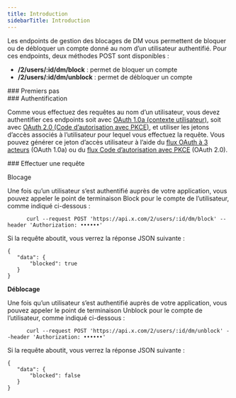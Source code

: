 ```yaml
---
title: Introduction
sidebarTitle: Introduction
---
```


Les endpoints de gestion des blocages de DM vous permettent de bloquer ou de débloquer un compte donné au nom d’un utilisateur authentifié. Pour ces endpoints, deux méthodes POST sont disponibles :

* **/2/users/:id/dm/block** : permet de bloquer un compte
* **/2/users/:id/dm/unblock** : permet de débloquer un compte

<div id="getting-started">
  ### Premiers pas
</div>

<div id="authentication">
  ### Authentification
</div>

Comme vous effectuez des requêtes au nom d’un utilisateur, vous devez authentifier ces endpoints soit avec [OAuth 1.0a (contexte utilisateur)](/fr/resources/fundamentals/authentication#obtaining-access-tokens-using-3-legged-oauth-flow), soit avec [OAuth 2.0 (Code d’autorisation avec PKCE)](/fr/resources/fundamentals/authentication#oauth-2-0-authorization-code-flow-with-pkce-2), et utiliser les jetons d’accès associés à l’utilisateur pour lequel vous effectuez la requête. Vous pouvez générer ce jeton d’accès utilisateur à l’aide du [flux OAuth à 3 acteurs](https://developer.x.com/resources/fundamentals/authentication/obtaining-user-access-tokens) (OAuth 1.0a) ou du [flux Code d’autorisation avec PKCE](/fr/resources/fundamentals/authentication#oauth-2-0-authorization-code-flow-with-pkce-2) (OAuth 2.0).

<div id="making-a-request">
  ### Effectuer une requête
</div>

Blocage

Une fois qu’un utilisateur s’est authentifié auprès de votre application, vous pouvez appeler le point de terminaison Block pour le compte de l’utilisateur, comme indiqué ci-dessous :

```
      curl --request POST 'https://api.x.com/2/users/:id/dm/block' --header 'Authorization: ••••••'
```

Si la requête aboutit, vous verrez la réponse JSON suivante :

```
{
   "data": {
       "blocked": true
   }
}
```

**Déblocage**

Une fois qu’un utilisateur s’est authentifié auprès de votre application, vous pouvez appeler le point de terminaison Unblock pour le compte de l’utilisateur, comme indiqué ci-dessous :

```
      curl --request POST 'https://api.x.com/2/users/:id/dm/unblock' --header 'Authorization: ••••••'
```

Si la requête aboutit, vous verrez la réponse JSON suivante :

```
{
   "data": {
       "blocked": false
   }
}
```